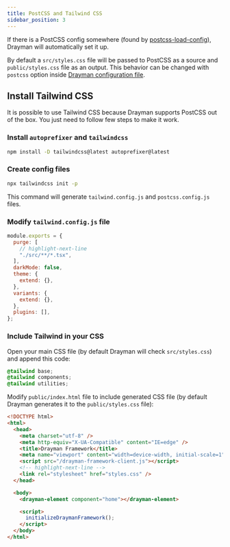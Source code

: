 ```yaml
---
title: PostCSS and Tailwind CSS
sidebar_position: 3
---
```


If there is a PostCSS config somewhere (found by [postcss-load-config](https://github.com/postcss/postcss-load-config)), Drayman will automatically set it up.

By default a `src/styles.css` file will be passed to PostCSS as a source and `public/styles.css` file as an output. This behavior can be changed with `postcss` option inside [Drayman configuration file](introduction/configuration).

## Install Tailwind CSS

It is possible to use Tailwind CSS because Drayman supports PostCSS out of the box. You just need to follow few steps to make it work.

### Install `autoprefixer` and `tailwindcss`

```bash
npm install -D tailwindcss@latest autoprefixer@latest
```

### Create config files

```bash
npx tailwindcss init -p
```

This command will generate `tailwind.config.js` and `postcss.config.js` files.

### Modify `tailwind.config.js` file

```js title="tailwind.config.js"
module.exports = {
  purge: [
    // highlight-next-line
    "./src/**/*.tsx",
  ],
  darkMode: false,
  theme: {
    extend: {},
  },
  variants: {
    extend: {},
  },
  plugins: [],
};
```

### Include Tailwind in your CSS

Open your main CSS file (by default Drayman will check `src/styles.css`) and append this code:

```css title="src/styles.css"
@tailwind base;
@tailwind components;
@tailwind utilities;
```

Modify `public/index.html` file to include generated CSS file (by default Drayman generates it to the `public/styles.css` file):

```html title="public/index.html"
<!DOCTYPE html>
<html>
  <head>
    <meta charset="utf-8" />
    <meta http-equiv="X-UA-Compatible" content="IE=edge" />
    <title>Drayman Framework</title>
    <meta name="viewport" content="width=device-width, initial-scale=1" />
    <script src="/drayman-framework-client.js"></script>
    <!-- highlight-next-line -->
    <link rel="stylesheet" href="styles.css" />
  </head>

  <body>
    <drayman-element component="home"></drayman-element>

    <script>
      initializeDraymanFramework();
    </script>
  </body>
</html>
```
